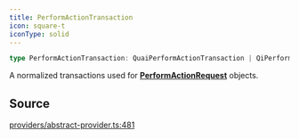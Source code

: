 ```yaml
---
title: PerformActionTransaction
icon: square-t
iconType: solid
---
```


```ts
type PerformActionTransaction: QuaiPerformActionTransaction | QiPerformActionTransaction;
```

A normalized transactions used for [**PerformActionRequest**](/sdk/content/type-aliases/PerformActionRequest) objects.

## Source

[providers/abstract-provider.ts:481](https://github.com/dominant-strategies/quais.js/blob/645041739db20c79ffe7730b79d42c9644eae500/src/providers/abstract-provider.ts#L481)
